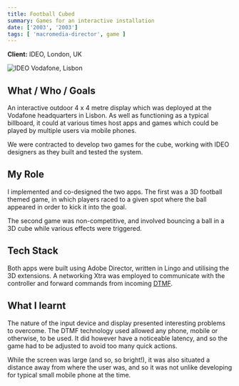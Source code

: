 ```yaml
---
title: Football Cubed
summary: Games for an interactive installation
date: ['2003', '2003']
tags: [ 'macromedia-director', game ]
---
```



**Client:** IDEO, London, UK

![IDEO Vodafone, Lisbon](file:///media/cube.jpg)


## What / Who / Goals

An interactive outdoor 4 x 4 metre display which was deployed at the Vodafone 
headquarters in Lisbon. 
As well as functioning as a typical billboard, it could at various times host apps 
and games which could be played by multiple users via mobile phones.

We were contracted to develop two games for the cube, working with IDEO designers 
as they built and tested the system.


## My Role

I implemented and co-designed the two apps. The first was a 3D football themed game, 
in which players raced to a given spot where the ball appeared in order to kick it 
into the goal. 

The second game was non-competitive, and involved bouncing a ball in a 3D cube while 
various effects were triggered.


## Tech Stack

Both apps were built using Adobe Director, written in Lingo and utilising the 3D 
extensions. A networking Xtra was employed to communicate with the controller and 
forward commands from incoming [DTMF](https://en.wikipedia.org/wiki/Dual-tone_multi-frequency_signaling).


## What I learnt

The nature of the input device and display presented interesting problems to overcome. 
The DTMF technology used allowed any phone, mobile or otherwise, to be used. It did 
however have a noticeable latency, and so the game had to be adjusted to avoid too many 
quick actions.

While the screen was large (and so, so bright!), it was also situated a distance away 
from where the user was, and so it was not unlike developing for typical small mobile 
phone at the time.

